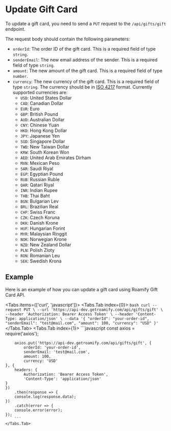 
<NextSeo description="How to update a gift card with Roamify API?" title="Update Gift Card"/>

# Update Gift Card
To update a gift card, you need to send a `PUT` request to the `/api/gifts/gift` endpoint. 

The request body should contain the following parameters:
- `orderId`: The order ID of the gift card. This is a required field of type `string`.
- `senderEmail`: The new email address of the sender. This is a required field of type `string`.
- `amount`: The new amount of the gift card. This is a required field of type `number`.
- `currency`: The new currency of the gift card. This is a required field of type `string`. The currency should be in [ISO 4217](https://en.wikipedia.org/wiki/ISO_4217) format.
Currently supported currencies are:
    - `USD`: United States Dollar
    - `CAD`: Canadian Dollar
    - `EUR`: Euro
    - `GBP`: British Pound
    - `AUD`: Australian Dollar
    - `CNY`: Chinese Yuan
    - `HKD`: Hong Kong Dollar
    - `JPY`: Japanese Yen
    - `SGD`: Singapore Dollar
    - `TWD`: New Taiwan Dollar
    - `KRW`: South Korean Won
    - `AED`: United Arab Emirates Dirham
    - `MXN`: Mexican Peso
    - `SAR`: Saudi Riyal
    - `EGP`: Egyptian Pound
    - `RUB`: Russian Ruble
    - `QAR`: Qatari Riyal
    - `INR`: Indian Rupee
    - `THB`: Thai Baht
    - `BGN`: Bulgarian Lev
    - `BRL`: Brazilian Real
    - `CHF`: Swiss Franc
    - `CZK`: Czech Koruna
    - `DKK`: Danish Krone
    - `HUF`: Hungarian Forint
    - `MYR`: Malaysian Ringgit
    - `NOK`: Norwegian Krone
    - `NZD`: New Zealand Dollar
    - `PLN`: Polish Zloty
    - `RON`: Romanian Leu
    - `SEK`: Swedish Krona

## Example
Here is an example of how you can update a gift card using Roamify Gift Card API.

<Tabs items={['curl', 'javascript']}>
    <Tabs.Tab index={0}>
        ```bash
        curl --request PUT \
        --url 'https://api-dev.getroamify.com/api/gifts/gift' \
        --header 'Authorization: Bearer Access Token' \
        --header 'Content-Type: application/json' \
        --data '{
            "orderId": "your-order-id",
            "senderEmail": "test@mail.com",
            "amount": 100,
            "currency": "USD"
        }'
        ```
    </Tabs.Tab>
    <Tabs.Tab index={1}>
        ```javascript
        const axios = require('axios');

        axios.put('https://api-dev.getroamify.com/api/gifts/gift', {
            orderId: 'your-order-id',
            senderEmail: 'test@mail.com',
            amount: 100,
            currency: 'USD'
    }, {
        headers: {
            Authorization: 'Bearer Access Token',
            'Content-Type': 'application/json'
    }
    })
        .then(response => {
        console.log(response.data);
    })
        .catch(error => {
        console.error(error);
    });
        ```
    </Tabs.Tab>
</Tabs>
